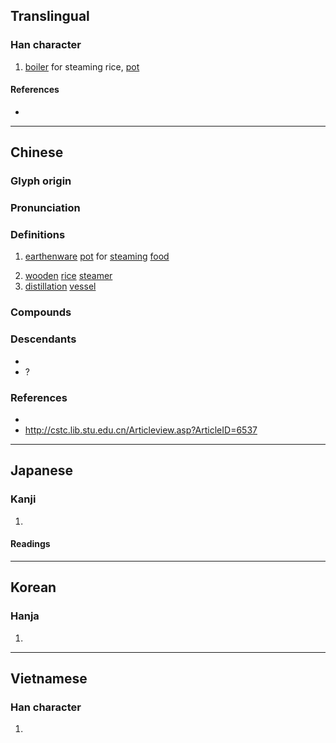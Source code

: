 {{character info}}
==Translingual==

===Han character===
{{Han char|rn=98|rad=瓦|as=12|sn=17|four=81617|canj=CAMVN|ids=⿰曾瓦}}

# [[boiler]] for steaming rice, [[pot]]

====References====
* {{Han ref|kx=0752.110|dkj=21602|dj=1159.280|hdz=21432.080|uh=7511|ud=29969|bh=ED70|bd=60784}}

----

==Chinese==
{{zh-forms}}
{{zh-wp}}

===Glyph origin===
{{Han etym}}

===Pronunciation===
{{zh-pron
|m=zèng
|c=zang6,zang3
|mn-t=zêng1/seng5
|mc=y
|oc=y
|cat=n
}}

===Definitions===
{{zh-hanzi}}

# {{lb|zh|historical}} [[earthenware]] [[pot]] for [[steam]]ing [[food]]
#: {{zh-also|甗}}
# [[wooden]] [[rice]] [[steamer]]
# [[distillation]] [[vessel]]

===Compounds===
{{zh-der|丹甑|墯甑不顧|曲頸甑|甑塵釜魚|甑箄|破甑生塵}}

===Descendants===
* {{desc|th|ซึ้ง|bor=1}}
* ? {{desc|vi|xửng|bor=1}}

===References===
* {{R:yue:Hanzi}}
* http://cstc.lib.stu.edu.cn/Articleview.asp?ArticleID=6537

----

==Japanese==

===Kanji===
{{ja-kanji|grade=|rs=瓦12}}

# {{rfdef|ja|sort=瓦12}}

====Readings====
{{ja-readings
|on=そう
|kun=こしき-
|nanori=
}}

----

==Korean==

===Hanja===
{{ko-hanja|hangeul=증|eumhun=|rv=jeung|mr=chŭng|y=cung}}

# {{rfdef|ko|sort=瓦12}}

----

==Vietnamese==

===Han character===
{{vi-readings|reading=tắng|rs=瓦12}}

# {{rfdef|vi|sort=瓦12}}
